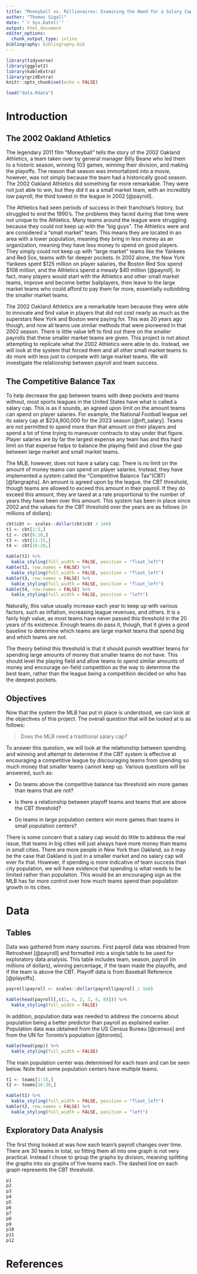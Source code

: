 ```yaml
---
title: "Moneyball vs. Millionaires: Examining the Need for a Salary Cap in Major League Baseball"
author: "Thomas Sigall"
date: "`r Sys.Date()`"
output: html_document
editor_options: 
  chunk_output_type: inline
bibliography: bibliography.bib
---
```


```r
library(tidyverse)
library(ggplot2)
library(kableExtra)
library(gridExtra)
knitr::opts_chunk$set(echo = FALSE)

load("data.Rdata")
```

# Introduction

## The 2002 Oakland Athletics

The legendary 2011 film "Moneyball" tells the story of the 2002 Oakland Athletics, a team taken over by general manager Billy Beane who led them to a historic season, winning 103 games, winning their division, and making the playoffs. The reason that season was immortalized into a movie, however, was not simply because the team had a historically good season. The 2002 Oakland Athletics did something far more remarkable. They were not just able to win, but they did it as a small market team, with an incredibly low payroll, the third lowest in the league in 2002 [@payroll].

The Athletics had seen periods of success in their franchise's history, but struggled to end the 1990's. The problems they faced during that time were not unique to the Athletics. Many teams around the league were struggling because they could not keep up with the "big guys". The Athletics were and are considered a "small market" team. This means they are located in an area with a lower population, meaning they bring in less money as an organization, meaning they have less money to spend on good players. They simply could not keep up with "large market" teams like the Yankees and Red Sox, teams with far deeper pockets. In 2002 alone, the New York Yankees spent \$125 million on player salaries, the Boston Red Sox spend \$108 million, and the Athletics spend a measly \$40 million [@payroll]. In fact, many players would start with the Athletics and other small market teams, improve and become better ballplayers, then leave to the large market teams who could afford to pay them far more, essentially outbidding the smaller market teams.

The 2002 Oakland Athletics are a remarkable team because they were able to innovate and find value in players that did not cost nearly as much as the superstars New York and Boston were paying for. This was 20 years ago though, and now all teams use similar methods that were pioneered in that 2002 season. There is little value left to find out there on the smaller payrolls that these smaller market teams are given. This project is not about attempting to replicate what the 2002 Athletics were able to do. Instead, we will look at the system that forced them and all other small market teams to do more with less just to compete with large market teams. We will investigate the relationship between payroll and team success.

## The Competitive Balance Tax

To help decrease the gap between teams with deep pockets and teams without, most sports leagues in the United States have what is called a salary cap. This is as it sounds, an agreed upon limit on the amount teams can spend on player salaries. For example, the National Football league set its salary cap at \$224,800,000 for the 2023 season [@nfl_salary]. Teams are not permitted to spend more than that amount on their players and spend a lot of time trying to maneuver contracts to stay under that figure. Player salaries are by far the largest expense any team has and this hard limit on that expense helps to balance the playing field and close the gap between large market and small market teams.

The MLB, however, does not have a salary cap. There is no limit on the amount of money teams can spend on player salaries. Instead, they have implemented a system called the "Competitive Balance Tax"(CBT) [@fangraphs]. An amount is agreed upon by the league, the CBT threshold, though teams are allowed to exceed this amount in their payroll. If they do exceed this amount, they are taxed at a rate proportional to the number of years they have been over this amount. This system has been in place since 2002 and the values for the CBT threshold over the years are as follows (in millions of dollars):

```r
cbt$cbt <- scales::dollar(cbt$cbt / 1e6)
t1 <- cbt[1:5,]
t2 <- cbt[6:10,]
t3 <- cbt[11:15,]
t4 <- cbt[16:20,]

kable(t1) %>%
  kable_styling(full_width = FALSE, position = "float_left")
kable(t2, row.names = FALSE) %>%
  kable_styling(full_width = FALSE, position = "float_left") 
kable(t3, row.names = FALSE) %>%
  kable_styling(full_width = FALSE, position = "float_left") 
kable(t4, row.names = FALSE) %>%
  kable_styling(full_width = FALSE, position = "left")

```

Naturally, this value usually increase each year to keep up with various factors, such as inflation, increasing league revenues, and others. It is a fairly high value, as most teams have never passed this threshold in the 20 years of its existence. Enough teams do pass it, though, that it gives a good baseline to determine which teams are large market teams that spend big and which teams are not.

The theory behind this threshold is that it should punish wealthier teams for spending large amounts of money that smaller teams do not have. This should level the playing field and allow teams to spend similar amounts of money and encourage on-field competition as the way to determine the best team, rather than the league being a competition decided on who has the deepest pockets.

## Objectives

Now that the system the MLB has put in place is understood, we can look at the objectives of this project. The overall question that will be looked at is as follows:

> Does the MLB need a traditional salary cap?

To answer this question, we will look at the relationship between spending and winning and attempt to determine if the CBT system is effective at encouraging a competitive league by discouraging teams from spending so much money that smaller teams cannot keep up. Various questions will be answered, such as:

-   Do teams above the competitive balance tax threshold win more games than teams that are not?

-   Is there a relationship between playoff teams and teams that are above the CBT threshold?

-   Do teams in large population centers win more games than teams in small population centers?

There is some concern that a salary cap would do little to address the real issue, that teams in big cities will just always have more money than teams in small cities. There are more people in New York than Oakland, so it may be the case that Oakland is just in a smaller market and no salary cap will ever fix that. However, if spending is more indicative of team success than city population, we will have evidence that spending is what needs to be limited rather than population. This would be an encouraging sign as the MLB has far more control over how much teams spend than population growth in its cities.

# Data

## Tables

Data was gathered from many sources. First payroll data was obtained from Retrosheet [@payroll] and formatted into a single table to be used for exploratory data analysis. This table includes team, season, payroll (in millions of dollars), winning percentage, if the team made the playoffs, and if the team is above the CBT. Playoff data is from Baseball Reference [@playoffs].

```r
payroll$payroll <- scales::dollar(payroll$payroll / 1e6)

kable(head(payroll[,c(1, 4, 2, 3, 6, 8)])) %>% 
  kable_styling(full_width = FALSE)
```

In addition, population data was needed to address the concerns about population being a better predictor than payroll as explained earlier. Population data was obtained from the US Census Bureau [@census] and from the UN for Toronto's population [@toronto].

```r
kable(head(pop)) %>% 
  kable_styling(full_width = FALSE)
```

The main population center was determined for each team and can be seen below. Note that some population centers have multiple teams.

```r
t1 <- teams[1:15,]
t2 <- teams[16:30,]

kable(t1) %>%
  kable_styling(full_width = FALSE, position = "float_left")
kable(t2, row.names = FALSE) %>%
  kable_styling(full_width = FALSE, position = "left") 
```

## Exploratory Data Analysis

The first thing looked at was how each team's payroll changes over time. There are 30 teams in total, so fitting them all into one graph is not very practical. Instead I chose to group the graphs by division, meaning splitting the graphs into six graphs of five teams each. The dashed line on each graph represents the CBT threshold.

```r
p1
p2
p3
p4
p5
p6
p7
p8
p9
p10
p11
p12
```

# References
